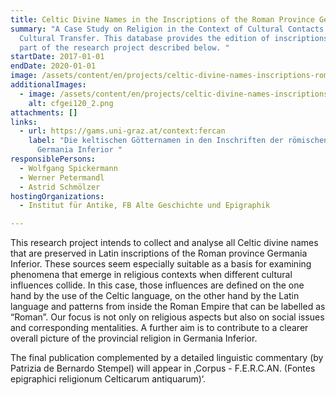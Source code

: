 ```yaml
---
title: Celtic Divine Names in the Inscriptions of the Roman Province Germania Inferior
summary: "A Case Study on Religion in the Context of Cultural Contacts and
  Cultural Transfer. This database provides the edition of inscriptions forming
  part of the research project described below. "
startDate: 2017-01-01
endDate: 2020-01-01
image: /assets/content/en/projects/celtic-divine-names-inscriptions-roman-province-germania-inferior/dhaustria_cfgei05.jpg
additionalImages:
  - image: /assets/content/en/projects/celtic-divine-names-inscriptions-roman-province-germania-inferior/additionalImages/cfgei120_2.png
    alt: cfgei120_2.png
attachments: []
links:
  - url: https://gams.uni-graz.at/context:fercan
    label: "Die keltischen Götternamen in den Inschriften der römischen Provinz
      Germania Inferior "
responsiblePersons:
  - Wolfgang Spickermann
  - Werner Petermandl
  - Astrid Schmölzer
hostingOrganizations:
  - Institut für Antike, FB Alte Geschichte und Epigraphik

---
```

This research project intends to collect and analyse all Celtic divine names that are preserved in Latin inscriptions of the Roman province Germania Inferior. These sources seem especially suitable as a basis for examining phenomena that emerge in religious contexts when different cultural influences collide. In this case, those influences are defined on the one hand by the use of the Celtic language, on the other hand by the Latin language and patterns from inside the Roman Empire that can be labelled as “Roman”. Our focus is not only on religious aspects but also on social issues and corresponding mentalities. A further aim is to contribute to a clearer overall picture of the provincial religion in Germania Inferior.

The final publication complemented by a detailed linguistic commentary (by Patrizia de Bernardo Stempel) will appear in ‚Corpus - F.E.R.C.AN. (Fontes epigraphici religionum Celticarum antiquarum)‘.